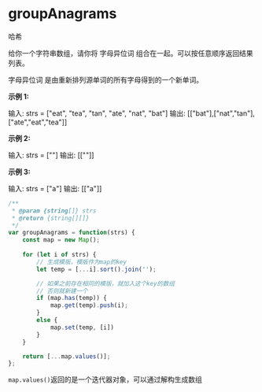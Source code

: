 # groupAnagrams

哈希

给你一个字符串数组，请你将 字母异位词 组合在一起。可以按任意顺序返回结果列表。

字母异位词 是由重新排列源单词的所有字母得到的一个新单词。

**示例 1:**

输入: strs = ["eat", "tea", "tan", "ate", "nat", "bat"]
输出: [["bat"],["nat","tan"],["ate","eat","tea"]]

**示例 2:**

输入: strs = [""]
输出: [[""]]

**示例 3:**

输入: strs = ["a"]
输出: [["a"]]

``` javascript
/**
 * @param {string[]} strs
 * @return {string[][]}
 */
var groupAnagrams = function(strs) {
    const map = new Map();
    
    for (let i of strs) {
        // 生成模版，模版作为map的key
        let temp = [...i].sort().join('');

        // 如果之前存在相同的模版，就加入这个key的数组
        // 否则就新建一个
        if (map.has(temp)) {
            map.get(temp).push(i);
        }
        else {
            map.set(temp, [i])
        }
    }

    return [...map.values()];
};
```

`map.values()`返回的是一个迭代器对象，可以通过解构生成数组